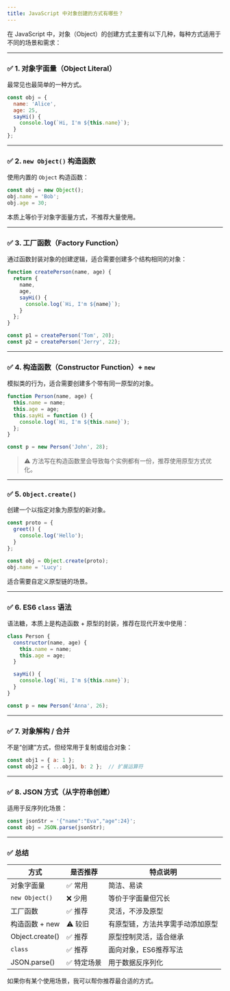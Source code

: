 ```yaml
---
title: JavaScript 中对象创建的方式有哪些？
---
```


在 JavaScript 中，对象（Object）的创建方式主要有以下几种，每种方式适用于不同的场景和需求：

---

### ✅ 1. **对象字面量（Object Literal）**

最常见也最简单的一种方式。

```js
const obj = {
  name: 'Alice',
  age: 25,
  sayHi() {
    console.log(`Hi, I'm ${this.name}`);
  }
};
```

---

### ✅ 2. **`new Object()` 构造函数**

使用内置的 `Object` 构造函数：

```js
const obj = new Object();
obj.name = 'Bob';
obj.age = 30;
```

本质上等价于对象字面量方式，不推荐大量使用。

---

### ✅ 3. **工厂函数（Factory Function）**

通过函数封装对象的创建逻辑，适合需要创建多个结构相同的对象：

```js
function createPerson(name, age) {
  return {
    name,
    age,
    sayHi() {
      console.log(`Hi, I'm ${name}`);
    }
  };
}

const p1 = createPerson('Tom', 20);
const p2 = createPerson('Jerry', 22);
```

---

### ✅ 4. **构造函数（Constructor Function）+ `new`**

模拟类的行为，适合需要创建多个带有同一原型的对象。

```js
function Person(name, age) {
  this.name = name;
  this.age = age;
  this.sayHi = function () {
    console.log(`Hi, I'm ${this.name}`);
  };
}

const p = new Person('John', 28);
```

> ⚠️ 方法写在构造函数里会导致每个实例都有一份，推荐使用原型方式优化。

---

### ✅ 5. **`Object.create()`**

创建一个以指定对象为原型的新对象。

```js
const proto = {
  greet() {
    console.log('Hello');
  }
};

const obj = Object.create(proto);
obj.name = 'Lucy';
```

适合需要自定义原型链的场景。

---

### ✅ 6. **ES6 `class` 语法**

语法糖，本质上是构造函数 + 原型的封装，推荐在现代开发中使用：

```js
class Person {
  constructor(name, age) {
    this.name = name;
    this.age = age;
  }

  sayHi() {
    console.log(`Hi, I'm ${this.name}`);
  }
}

const p = new Person('Anna', 26);
```

---

### ✅ 7. **对象解构 / 合并**

不是“创建”方式，但经常用于复制或组合对象：

```js
const obj1 = { a: 1 };
const obj2 = { ...obj1, b: 2 };  // 扩展运算符
```

---

### ✅ 8. **JSON 方式（从字符串创建）**

适用于反序列化场景：

```js
const jsonStr = '{"name":"Eva","age":24}';
const obj = JSON.parse(jsonStr);
```

---

### ✅ 总结

| 方式              | 是否推荐   | 特点说明             |
| --------------- | ------ | ---------------- |
| 对象字面量           | ✅ 常用   | 简洁、易读            |
| `new Object()`  | ❌ 少用   | 等价于字面量但冗长        |
| 工厂函数            | ✅ 推荐   | 灵活，不涉及原型         |
| 构造函数 + new      | ⚠️ 较旧  | 有原型链，方法共享需手动添加原型 |
| Object.create() | ✅ 推荐   | 原型控制灵活，适合继承      |
| `class`         | ✅ 推荐   | 面向对象，ES6推荐写法     |
| JSON.parse()    | ✅ 特定场景 | 用于数据反序列化         |

如果你有某个使用场景，我可以帮你推荐最合适的方式。
